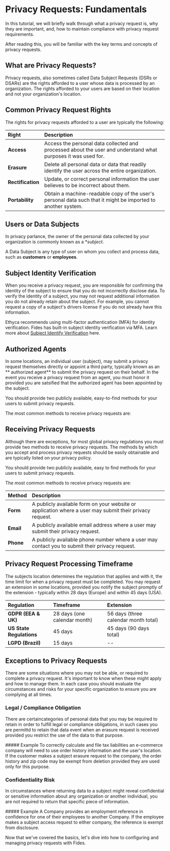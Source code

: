 
# Privacy Requests: Fundamentals

<TutorialKey duration="5" product="Fides" topic="Privacy Requests"/>

In this tutorial, we will briefly walk through what a privacy request is, why they are important, and, how to maintain compliance with privacy request requirements.

After reading this, you will be familiar with the key terms and concepts of privacy requests.

## What are Privacy Requests?

Privacy requests, also sometimes called Data Subject Requests (DSRs or DSARs) are the rights afforded to a user whose data is processed by an organization. 
<Callout type="info" emoji="">The rights afforded to your users are based on their location and not your organization's location.</Callout>

## Common Privacy Request Rights
The rights for privacy requests afforded to a user are typically the following:

| Right                                 | Description                                                                                                               |
| :------------------------------------ | :------------------------------------------------------------------------------------------------------------------------	|
| **Access**    						| Access the personal data collected and processed about the user and understand what purposes it was used for.          |
| **Erasure**    						| Delete all personal data or data that readily identify the user across the entire organization.            |
| **Rectification**    					| Update, or correct personal information the user believes to be incorrect about them.                      	|
| **Portability**    					| Obtain a machine-readable copy of the user's personal data such that it might be imported to another system. |

## Users or Data Subjects
In privacy parlance, the owner of the personal data collected by your organization is commonly known as a **subject*.

<Callout type="info" emoji="">A Data Subject is any type of user on whom you collect and process data, such as **customers** or **employees**.</Callout>

## Subject Identity Verification
When you receive a privacy request, you are responsible for confirming the identity of the subject to ensure that you do not incorrectly disclose data. To verify the identity of a subject, you may not request additional information you do not already retain about the subject. For example, you cannot request a copy of a subject's drivers license if you do not already have this information. 

<Callout emoji="💡">Ethyca recommends using multi-factor authentication (MFA) for identity verification. Fides has built-in subject identity verification via MFA.  Learn more about [Subject Identify Verification](#LINK) here.</Callout>


## Authorized Agents
In some locations, an individual user (subject), may submit a privacy request themselves directly or appoint a third party, typically known as an ** authorized agent** to submit the privacy request on their behalf.
In the event you receive a privacy request from an agent, you must honor it provided you are satsified that the authorized agent has been appointed by the subject.

<Callout emoji="💡">You should provide two publicly available, easy-to-find methods for your users to submit privacy requests.</Callout>

The most common methods to receive privacy requests are:


## Receiving Privacy Requests
Although there are exceptions, for most global privacy regulations you must provide two methods to receive privacy requests. The methods by which you accept and process privacy requests should be easily obtainable and are typically listed on your privacy policy.

<Callout emoji="💡">You should provide two publicly available, easy to find methods for your users to submit privacy requests.</Callout>

The most common methods to receive privacy requests are:

| Method                                 | Description                                                                                                               |
| :------------------------------------ | :------------------------------------------------------------------------------------------------------------------------	|
| **Form**    						| A publicly available form on your website or application where a user may submit their privacy request.          |
| **Email**    						| A publicly available email address where a user may submit their privacy request. |
| **Phone**    						| A publicly available phone number where a user may contact you to submit their privacy request.           |


## Privacy Request Processing Timeframe
The subjects location determines the regulation that applies and with it, the time limit for when a privacy request must be completed. You may request an extension in some locations, provided you notify the subject promptly of the extension - typically within 28 days (Europe) and within 45 days (USA).

| Regulation                        | Timeframe                     | Extension                             | 
| :-------------------------------- | :-----------------------------| :------------------------------------	|
| **GDPR (EEA & UK)**				| 28 days (one calendar month)  | 56 days (three calendar month total)	|
| **US State Regulations**			| 45 days 						| 45 days (90 days total)				|
| **LGPD (Brazil)**    				| 15 days						| --									|											

## Exceptions to Privacy Requests
There are some situations where you may not be able, or required to complete a privacy request. It's important to know when these might apply and how to manage them. In each case yoou should evaluate the circumstances and risks for your specific organization to ensure you are complying at all times.

### Legal / Compliance Obligation
There are certaincategories of personal data that you may be required to retain in order to fulfill legal or compliance obligations, in such cases you are permittd to retain that data event when an erasure request is received provided you restrict the use of the data to that purpose.

<Callout type="info" emoji="">
##### Example
To correctly calculate and file tax liabilities an e-commerce company will need to use order history information and the user's location. If the customer makes a subject erasure request to the company, the order history and zip code may be exempt from deletion provided they are used only for this purpose.
</Callout>

### Confidentiality Risk
In circumstances where returning data to a subject might reveal confidential or sensitive information about any organization or another individual, you are not required to return that specific piece of information. 

<Callout type="info" emoji="">
##### Example
A Company provides an employment reference in confidence for one of their employees to another Company. If the employee makes a subject access request to either company, the reference is exempt from disclosure.
</Callout>


Now that we've covered the basics, let's dive into how to configuring and managing privacy requests with Fides.
